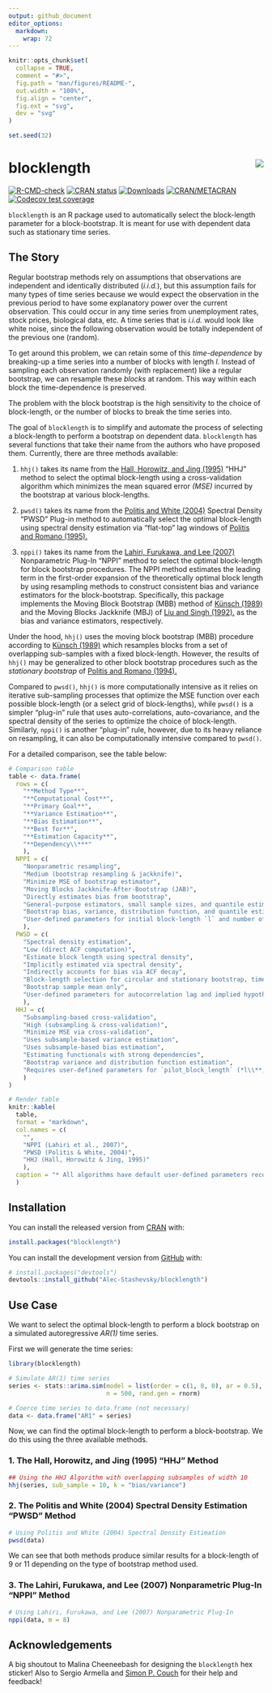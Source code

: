 ```yaml
---
output: github_document
editor_options: 
  markdown: 
    wrap: 72
---
```


<!-- README.md is generated from README.Rmd. Please edit that file -->

```r
knitr::opts_chunk$set(
  collapse = TRUE,
  comment = "#>",
  fig.path = "man/figures/README-",
  out.width = "100%",
  fig.align = "center",
  fig.ext = "svg",
  dev = "svg"
)

set.seed(32)
```


# blocklength <img src="man/figures/logo.svg" style="padding-left: 20px" align="right"/>

<!-- badges: start -->

[![R-CMD-check](https://github.com/Alec-Stashevsky/blocklength/actions/workflows/R-CMD-check.yaml/badge.svg)](https://github.com/Alec-Stashevsky/blocklength/actions/workflows/R-CMD-check.yaml)
[![CRAN status](https://www.r-pkg.org/badges/version/blocklength)](https://CRAN.R-project.org/package=blocklength)
[![Downloads](https://cranlogs.r-pkg.org/badges/grand-total/blocklength?color=brightgreen)](https://CRAN.R-project.org/package=blocklength)
[![CRAN/METACRAN](https://img.shields.io/cran/l/blocklength)](https://CRAN.R-project.org/package=blocklength)
[![Codecov test coverage](https://codecov.io/gh/Alec-Stashevsky/blocklength/graph/badge.svg)](https://app.codecov.io/gh/Alec-Stashevsky/blocklength)

<!-- badges: end -->

`blocklength` is an R package used to automatically select the
block-length parameter for a block-bootstrap. It is meant for use with
dependent data such as stationary time series.

## The Story

Regular bootstrap methods rely on assumptions that observations are
independent and identically distributed (*i.i.d.*), but this assumption
fails for many types of time series because we would expect the
observation in the previous period to have some explanatory power over
the current observation. This could occur in any time series from
unemployment rates, stock prices, biological data, etc. A time series
that is *i.i.d.* would look like white noise, since the following
observation would be totally independent of the previous one (random).

To get around this problem, we can retain some of this *time-dependence*
by breaking-up a time series into a number of blocks with length *l*.
Instead of sampling each observation randomly (with replacement) like a
regular bootstrap, we can resample these *blocks* at random. This way
within each block the time-dependence is preserved.

The problem with the block bootstrap is the high sensitivity to the
choice of block-length, or the number of blocks to break the time series
into.

The goal of `blocklength` is to simplify and automate the process of
selecting a block-length to perform a bootstrap on dependent data.
`blocklength` has several functions that take their name from the
authors who have proposed them. Currently, there are three methods
available:

1.  `hhj()` takes its name from the [Hall, Horowitz, and Jing
    (1995)](https://academic.oup.com/biomet/article-abstract/82/3/561/260651?redirectedFrom=fulltext)
    "HHJ" method to select the optimal block-length using a
    cross-validation algorithm which minimizes the mean squared error
    *(MSE)* incurred by the bootstrap at various block-lengths.

2.  `pwsd()` takes its name from the [Politis and White
    (2004)](https://doi.org/10.1081/ETC-120028836) Spectral Density
    "PWSD" Plug-in method to automatically select the optimal
    block-length using spectral density estimation via "flat-top" lag
    windows of [Politis and Romano
    (1995).](https://doi.org/10.1111/j.1467-9892.1995.tb00223.x)

3.  `nppi()` takes its name from the [Lahiri, Furukawa, and Lee
    (2007)](https://doi.org/10.1016/j.stamet.2006.08.002) Nonparametric
    Plug-In "NPPI" method to select the optimal block-length for block
    bootstrap procedures. The NPPI method estimates the leading term in
    the first-order expansion of the theoretically optimal block length
    by using resampling methods to construct consistent bias and
    variance estimators for the block-bootstrap. Specifically, this
    package implements the Moving Block Bootstrap (MBB) method of
    [Künsch (1989)](https://projecteuclid.org/euclid.aos/1176347265) and
    the Moving Blocks Jackknife (MBJ) of [Liu and Singh
    (1992).](https://doi.org/10.1214/aos/1176348653) as the bias and
    variance estimators, respectively.

Under the hood, `hhj()` uses the moving block bootstrap (MBB) procedure
according to [Künsch
(1989)](https://projecteuclid.org/euclid.aos/1176347265) which resamples
blocks from a set of overlapping sub-samples with a fixed block-length.
However, the results of `hhj()` may be generalized to other block
bootstrap procedures such as the *stationary bootstrap* of [Politis and
Romano
(1994).](https://www.tandfonline.com/doi/abs/10.1080/01621459.1994.10476870)

Compared to `pwsd()`, `hhj()` is more computationally intensive as it
relies on iterative sub-sampling processes that optimize the MSE
function over each possible block-length (or a select grid of
block-lengths), while `pwsd()` is a simpler "plug-in" rule that uses
auto-correlations, auto-covariance, and the spectral density of the
series to optimize the choice of block-length. Similarly, `nppi()` is
another "plug-in" rule, however, due to its heavy reliance on
resampling, it can also be computationally intensive compared to `pwsd()`.

For a detailed comparison, see the table below:

```r
# Comparison table
table <- data.frame(
  rows = c(
    "**Method Type**",
    "**Computational Cost**",
    "**Primary Goal**", 
    "**Variance Estimation**",
    "**Bias Estimation**",
    "**Best for**", 
    "**Estimation Capacity**",
    "**Dependency\\***"
    ),
  NPPI = c(
    "Nonparametric resampling",
    "Medium (bootstrap resampling & jackknife)",
    "Minimize MSE of bootstrap estimator",
    "Moving Blocks Jackknife-After-Bootstrap (JAB)", 
    "Directly estimates bias from bootstrap",
    "General-purpose estimators, small sample sizes, and quantile estimation", 
    "Bootstrap bias, variance, distribution function, and quantile estimation",
    "User-defined parameters for initial block-length `l` and number of deletion blocks `m`"
    ),
  PWSD = c(
    "Spectral density estimation",
    "Low (direct ACF computation)", 
    "Estimate block length using spectral density",
    "Implicitly estimated via spectral density", 
    "Indirectly accounts for bias via ACF decay",
    "Block-length selection for circular and stationary bootstrap, time series with strong autocorrelation", 
    "Bootstrap sample mean only",
    "User-defined parameters for autocorrelation lag and implied hypothesis tests (4 total)"
    ),
  HHJ = c(
    "Subsampling-based cross-validation",
    "High (subsampling & cross-validation)", 
    "Minimize MSE via cross-validation",
    "Uses subsample-based variance estimation", 
    "Uses subsample-based bias estimation",
    "Estimating functionals with strong dependencies", 
    "Bootstrap variance and distribution function estimation", 
    "Requires user-defined parameters for `pilot_block_length` (*l\\**) and `sub_sample` size (*m*)"
    )
)

# Render table
knitr::kable(
  table,
  format = "markdown",
  col.names = c(
    "",
    "NPPI (Lahiri et al., 2007)",
    "PWSD (Politis & White, 2004)",
    "HHJ (Hall, Horowitz & Jing, 1995)"
    ),
  caption = "* All algorithms have default user-defined parameters recomended by the respective authors."
  )
```


## Installation

You can install the released version from
[CRAN](https://cran.r-project.org/package=blocklength) with:

``` r
install.packages("blocklength")
```

You can install the development version from
[GitHub](https://github.com/Alec-Stashevsky/blocklength) with:

``` r
# install.packages("devtools")
devtools::install_github("Alec-Stashevsky/blocklength")
```

## Use Case

We want to select the optimal block-length to perform a block bootstrap
on a simulated autoregressive *AR(1)* time series.

First we will generate the time series:

```r
library(blocklength)

# Simulate AR(1) time series
series <- stats::arima.sim(model = list(order = c(1, 0, 0), ar = 0.5),
                           n = 500, rand.gen = rnorm)

# Coerce time series to data.frame (not necessary)
data <- data.frame("AR1" = series)
```

Now, we can find the optimal block-length to perform a block-bootstrap.
We do this using the three available methods.


### 1. The Hall, Horowitz, and Jing (1995) "HHJ" Method

```r
## Using the HHJ Algorithm with overlapping subsamples of width 10
hhj(series, sub_sample = 10, k = "bias/variance")
```


### 2. The Politis and White (2004) Spectral Density Estimation "PWSD" Method

```r
# Using Politis and White (2004) Spectral Density Estimation
pwsd(data)
```

We can see that both methods produce similar results for a block-length
of 9 or 11 depending on the type of bootstrap method used.


### 3. The Lahiri, Furukawa, and Lee (2007) Nonparametric Plug-In "NPPI" Method

```r
# Using Lahiri, Furukawa, and Lee (2007) Nonparametric Plug-In 
nppi(data, m = 8) 
```


## Acknowledgements

A big shoutout to Malina Cheeneebash for designing the `blocklength` hex
sticker! Also to Sergio Armella and [Simon P.
Couch](https://www.simonpcouch.com) for their help and feedback!
